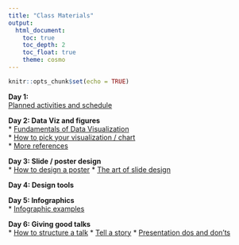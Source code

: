 ```yaml
---
title: "Class Materials"
output: 
  html_document:
    toc: true
    toc_depth: 2
    toc_float: true
    theme: cosmo
---
```


```r
knitr::opts_chunk$set(echo = TRUE)
```

**Day 1:**   
[Planned activities and schedule](https://docs.google.com/document/d/1ejvs0rUF-ixUqaQmoCR4T3JgGvwPypIMFJdAJmPrIZ4/edit?usp=sharing)

**Day 2: Data Viz and figures**  
* [Fundamentals of Data Visualization](https://serialmentor.com/dataviz/index.html)  
* [How to pick your visualization / chart](https://www.data-to-viz.com/)  
* [More references](https://datavizf18.classes.andrewheiss.com/reference/)

**Day 3: Slide / poster design**  
* [How to design a poster](https://www.animateyour.science/single-post/How-to-design-an-award-winning-conference-poster)
* [The art of slide design](https://missgeeky.com/2017/08/04/the-art-of-slide-design/)

**Day 4: Design tools**  

**Day 5: Infographics**  
* [Infographic examples](https://www.animateyour.science/gallery)

**Day 6: Giving good talks**  
* [How to structure a talk](http://rajlaboratory.blogspot.com/2016/09/some-thoughts-on-how-to-structure-talk.html)
* [Tell a story](https://www.animateyour.science/single-post/Tell-Them-a-Story-How-to-Avoid-the-Standard-Boring-Presentation)
* [Presentation dos and don'ts](https://www.animateyour.science/single-post/Conference-Presentation-Dos-and-Donts-for-Scientists)
